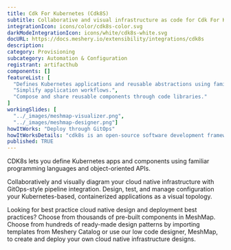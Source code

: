 ```yaml
---
title: Cdk For Kubernetes (Cdk8S)
subtitle: Collaborative and visual infrastructure as code for Cdk For Kubernetes (Cdk8S)
integrationIcon: icons/color/cdk8s-color.svg
darkModeIntegrationIcon: icons/white/cdk8s-white.svg
docURL: https://docs.meshery.io/extensibility/integrations/cdk8s
description: 
category: Provisioning
subcategory: Automation & Configuration
registrant: artifacthub
components: []
featureList: [
  "Defines Kubernetes applications and reusable abstractions using familiar programming languages.",
  "Simplify application workflows.",
  "Compose and share reusable components through code libraries."
]
workingSlides: [
  "../_images/meshmap-visualizer.png",
  "../_images/meshmap-designer.png"]
howItWorks: "Deploy through GitOps"
howItWorksDetails: "cdk8s is an open-source software development framework for defining Kubernetes applications and reusable abstractions using familiar programming languages and rich object-oriented APIs. cdk8s apps synthesize into standard Kubernetes manifests which can be applied to any Kubernetes cluster."
published: TRUE
---
```

<p>
CDK8s lets you define Kubernetes apps and components using familiar programming languages and object-oriented APIs.
</p>
<p>
    Collaboratively and visually diagram your cloud native infrastructure with GitOps-style pipeline integration. Design, test, and manage configuration your Kubernetes-based, containerized applications as a visual topology.
</p>
<p>
    Looking for best practice cloud native design and deployment best practices? Choose from thousands of pre-built components in MeshMap. Choose from hundreds of ready-made design patterns by importing templates from Meshery Catalog or use our low code designer, MeshMap, to create and deploy your own cloud native infrastructure designs.
</p>
